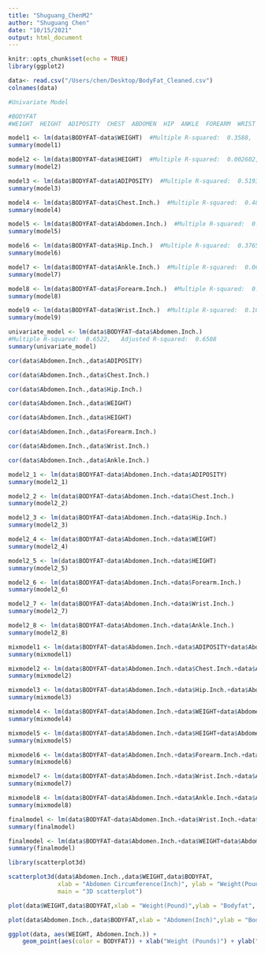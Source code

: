 ```yaml
---
title: "Shuguang_ChenM2"
author: "Shuguang Chen"
date: "10/15/2021"
output: html_document
---
```


```r
knitr::opts_chunk$set(echo = TRUE)
library(ggplot2)
```


```r
data<- read.csv("/Users/chen/Desktop/BodyFat_Cleaned.csv")
colnames(data)
```


```r
#Univariate Model

#BODYFAT
#WEIGHT  HEIGHT  ADIPOSITY  CHEST  ABDOMEN  HIP  ANKLE  FOREARM  WRIST

model1 <- lm(data$BODYFAT~data$WEIGHT)  #Multiple R-squared:  0.3588,	Adjusted R-squared:  0.3563
summary(model1)

model2 <- lm(data$BODYFAT~data$HEIGHT)  #Multiple R-squared:  0.002602,	Adjusted R-squared:  -0.00142
summary(model2)

model3 <- lm(data$BODYFAT~data$ADIPOSITY)  #Multiple R-squared:  0.5193,	Adjusted R-squared:  0.5174
summary(model3)

model4 <- lm(data$BODYFAT~data$Chest.Inch.)  #Multiple R-squared:  0.4808,	Adjusted R-squared:  0.4787
summary(model4)

model5 <- lm(data$BODYFAT~data$Abdomen.Inch.)  #Multiple R-squared:  0.6522,	Adjusted R-squared:  0.6508
summary(model5)

model6 <- lm(data$BODYFAT~data$Hip.Inch.)  #Multiple R-squared:  0.3765,	Adjusted R-squared:  0.3739
summary(model6)

model7 <- lm(data$BODYFAT~data$Ankle.Inch.)  #Multiple R-squared:  0.06305,	Adjusted R-squared:  0.05927
summary(model7)

model8 <- lm(data$BODYFAT~data$Forearm.Inch.)  #Multiple R-squared:  0.1176,	Adjusted R-squared:  0.1141
summary(model8)

model9 <- lm(data$BODYFAT~data$Wrist.Inch.)  #Multiple R-squared:  0.1071,	Adjusted R-squared:  0.1035 
summary(model9)

```


```r
univariate_model <- lm(data$BODYFAT~data$Abdomen.Inch.)
#Multiple R-squared:  0.6522,	Adjusted R-squared:  0.6508
summary(univariate_model)
```



```r
cor(data$Abdomen.Inch.,data$ADIPOSITY)

cor(data$Abdomen.Inch.,data$Chest.Inch.)

cor(data$Abdomen.Inch.,data$Hip.Inch.)

cor(data$Abdomen.Inch.,data$WEIGHT)

cor(data$Abdomen.Inch.,data$HEIGHT)

cor(data$Abdomen.Inch.,data$Forearm.Inch.)

cor(data$Abdomen.Inch.,data$Wrist.Inch.)

cor(data$Abdomen.Inch.,data$Ankle.Inch.)
```


```r
model2_1 <- lm(data$BODYFAT~data$Abdomen.Inch.+data$ADIPOSITY)
summary(model2_1)
```


```r
model2_2 <- lm(data$BODYFAT~data$Abdomen.Inch.+data$Chest.Inch.)
summary(model2_2)
```


```r
model2_3 <- lm(data$BODYFAT~data$Abdomen.Inch.+data$Hip.Inch.)
summary(model2_3)
```


```r
model2_4 <- lm(data$BODYFAT~data$Abdomen.Inch.+data$WEIGHT)
summary(model2_4)
```


```r
model2_5 <- lm(data$BODYFAT~data$Abdomen.Inch.+data$HEIGHT)
summary(model2_5)
```


```r
model2_6 <- lm(data$BODYFAT~data$Abdomen.Inch.+data$Forearm.Inch.)
summary(model2_6)
```


```r
model2_7 <- lm(data$BODYFAT~data$Abdomen.Inch.+data$Wrist.Inch.)
summary(model2_7)
```


```r
model2_8 <- lm(data$BODYFAT~data$Abdomen.Inch.+data$Ankle.Inch.)
summary(model2_8)
```


```r
mixmodel1 <- lm(data$BODYFAT~data$Abdomen.Inch.+data$ADIPOSITY+data$Abdomen.Inch.*data$ADIPOSITY)
summary(mixmodel1)
```


```r
mixmodel2 <- lm(data$BODYFAT~data$Abdomen.Inch.+data$Chest.Inch.+data$Abdomen.Inch.*data$Chest.Inch.)
summary(mixmodel2)
```


```r
mixmodel3 <- lm(data$BODYFAT~data$Abdomen.Inch.+data$Hip.Inch.+data$Abdomen.Inch.*data$Hip.Inch.)
summary(mixmodel3)
```


```r
mixmodel4 <- lm(data$BODYFAT~data$Abdomen.Inch.+data$WEIGHT+data$Abdomen.Inch.*data$WEIGHT)
summary(mixmodel4)
```


```r
mixmodel5 <- lm(data$BODYFAT~data$Abdomen.Inch.+data$HEIGHT+data$Abdomen.Inch.*data$HEIGHT)
summary(mixmodel5)
```


```r
mixmodel6 <- lm(data$BODYFAT~data$Abdomen.Inch.+data$Forearm.Inch.+data$Abdomen.Inch.*data$Forearm.Inch.)
summary(mixmodel6)
```


```r
mixmodel7 <- lm(data$BODYFAT~data$Abdomen.Inch.+data$Wrist.Inch.+data$Abdomen.Inch.*data$Wrist.Inch.)
summary(mixmodel7)
```


```r
mixmodel8 <- lm(data$BODYFAT~data$Abdomen.Inch.+data$Ankle.Inch.+data$Abdomen.Inch.*data$Ankle.Inch.)
summary(mixmodel8)
```


```r
finalmodel <- lm(data$BODYFAT~data$Abdomen.Inch.+data$Wrist.Inch.+data$Abdomen.Inch.*data$Wrist.Inch.)
summary(finalmodel)
```


```r
finalmodel <- lm(data$BODYFAT~data$Abdomen.Inch.+data$WEIGHT+data$Abdomen.Inch.*data$WEIGHT)
summary(finalmodel)
```



```r
library(scatterplot3d)

scatterplot3d(data$Abdomen.Inch.,data$WEIGHT,data$BODYFAT,
              xlab = "Abdomen Circumference(Inch)", ylab = "Weight(Pound)",zlab = "Bodyfat",
              main = "3D scatterplot")
```


```r
plot(data$WEIGHT,data$BODYFAT,xlab = "Weight(Pound)",ylab = "Bodyfat", main = "Weight against Bodyfat")
```


```r
plot(data$Abdomen.Inch.,data$BODYFAT,xlab = "Abdomen(Inch)",ylab = "Bodyfat", main = "Abdomen against Bodyfat")
```

```r
ggplot(data, aes(WEIGHT, Abdomen.Inch.)) +
    geom_point(aes(color = BODYFAT)) + xlab("Weight (Pounds)") + ylab("Abdomen Circumference (Inches)")
```
